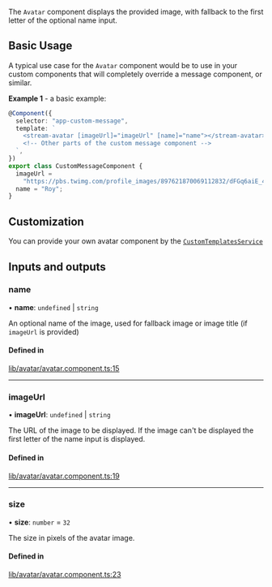 The `Avatar` component displays the provided image, with fallback to the first letter of the optional name input.

## Basic Usage

A typical use case for the `Avatar` component would be to use in your custom components that will completely override a message component, or similar.

**Example 1** - a basic example:

```typescript
@Component({
  selector: "app-custom-message",
  template: `
    <stream-avatar [imageUrl]="imageUrl" [name]="name"></stream-avatar>
    <!-- Other parts of the custom message component -->
  `,
})
export class CustomMessageComponent {
  imageUrl =
    "https://pbs.twimg.com/profile_images/897621870069112832/dFGq6aiE_400x400.jpg";
  name = "Roy";
}
```

## Customization

You can provide your own avatar component by the [`CustomTemplatesService`](../services/CustomTemplatesService.mdx)

[//]: # "Start of generated content"
## Inputs and outputs 


### name

• **name**: `undefined` \| `string`

An optional name of the image, used for fallback image or image title (if `imageUrl` is provided)

#### Defined in

[lib/avatar/avatar.component.ts:15](https://github.com/GetStream/stream-chat-angular/blob/da0ebd1/projects/stream-chat-angular/src/lib/avatar/avatar.component.ts#L15)

___

### imageUrl

• **imageUrl**: `undefined` \| `string`

The URL of the image to be displayed. If the image can't be displayed the first letter of the name input is displayed.

#### Defined in

[lib/avatar/avatar.component.ts:19](https://github.com/GetStream/stream-chat-angular/blob/da0ebd1/projects/stream-chat-angular/src/lib/avatar/avatar.component.ts#L19)

___

### size

• **size**: `number` = `32`

The size in pixels of the avatar image.

#### Defined in

[lib/avatar/avatar.component.ts:23](https://github.com/GetStream/stream-chat-angular/blob/da0ebd1/projects/stream-chat-angular/src/lib/avatar/avatar.component.ts#L23)

[//]: # "End of generated content"
